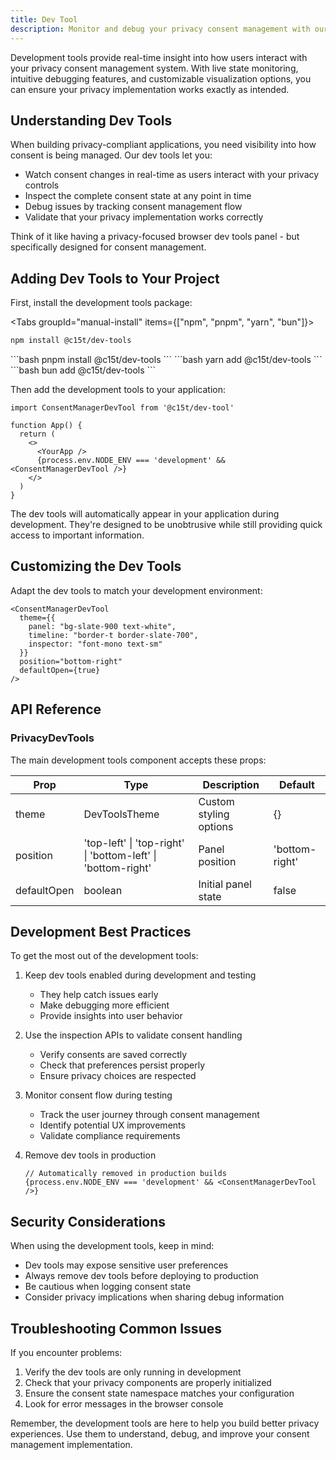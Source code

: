 ```yaml
---
title: Dev Tool
description: Monitor and debug your privacy consent management with our development tools, designed to help you build with confidence.
---
```


Development tools provide real-time insight into how users interact with your privacy consent management system. With live state monitoring, intuitive debugging features, and customizable visualization options, you can ensure your privacy implementation works exactly as intended.

## Understanding Dev Tools

When building privacy-compliant applications, you need visibility into how consent is being managed. Our dev tools let you:

- Watch consent changes in real-time as users interact with your privacy controls
- Inspect the complete consent state at any point in time
- Debug issues by tracking consent management flow
- Validate that your privacy implementation works correctly

Think of it like having a privacy-focused browser dev tools panel - but specifically designed for consent management.

## Adding Dev Tools to Your Project

First, install the development tools package:


<Tabs groupId="manual-install" items={["npm", "pnpm", "yarn", "bun"]}>
  <Tab value="npm">
  ```bash 
  npm install @c15t/dev-tools
  ```
  </Tab>
  <Tab value="pnpm">
  ```bash 
  pnpm install @c15t/dev-tools
  ```
  </Tab>
  <Tab value="yarn">
  ```bash
  yarn add @c15t/dev-tools
  ```
  </Tab>
  <Tab value="bun">
  ```bash
  bun add @c15t/dev-tools 
  ```
  </Tab>
</Tabs>


Then add the development tools to your application:

```tsx
import ConsentManagerDevTool from '@c15t/dev-tool'

function App() {
  return (
    <>
      <YourApp />
      {process.env.NODE_ENV === 'development' && <ConsentManagerDevTool />}
    </>
  )
}
```

The dev tools will automatically appear in your application during development. They're designed to be unobtrusive while still providing quick access to important information.



## Customizing the Dev Tools

Adapt the dev tools to match your development environment:

```tsx
<ConsentManagerDevTool 
  theme={{
    panel: "bg-slate-900 text-white",
    timeline: "border-t border-slate-700",
    inspector: "font-mono text-sm"
  }}
  position="bottom-right"
  defaultOpen={true}
/>
```

## API Reference

### PrivacyDevTools

The main development tools component accepts these props:

| Prop | Type | Description | Default |
|------|------|-------------|---------|
| theme | DevToolsTheme | Custom styling options | {} |
| position | 'top-left' \| 'top-right' \| 'bottom-left' \| 'bottom-right' | Panel position | 'bottom-right' |
| defaultOpen | boolean | Initial panel state | false |


## Development Best Practices

To get the most out of the development tools:

1. Keep dev tools enabled during development and testing
   - They help catch issues early
   - Make debugging more efficient
   - Provide insights into user behavior

2. Use the inspection APIs to validate consent handling
   - Verify consents are saved correctly
   - Check that preferences persist properly
   - Ensure privacy choices are respected

3. Monitor consent flow during testing
   - Track the user journey through consent management
   - Identify potential UX improvements
   - Validate compliance requirements

4. Remove dev tools in production
   ```tsx
   // Automatically removed in production builds
   {process.env.NODE_ENV === 'development' && <ConsentManagerDevTool />}
   ```

## Security Considerations

When using the development tools, keep in mind:

- Dev tools may expose sensitive user preferences
- Always remove dev tools before deploying to production
- Be cautious when logging consent state
- Consider privacy implications when sharing debug information


## Troubleshooting Common Issues

If you encounter problems:

1. Verify the dev tools are only running in development
2. Check that your privacy components are properly initialized
3. Ensure the consent state namespace matches your configuration
4. Look for error messages in the browser console

Remember, the development tools are here to help you build better privacy experiences. Use them to understand, debug, and improve your consent management implementation.